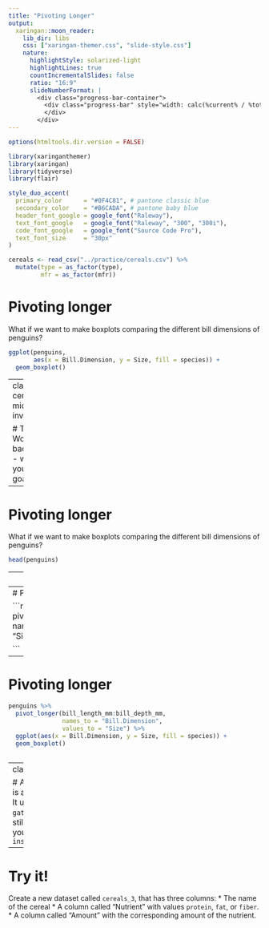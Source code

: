 ```yaml
---
title: "Pivoting Longer"
output:
  xaringan::moon_reader:
    lib_dir: libs
    css: ["xaringan-themer.css", "slide-style.css"]
    nature:
      highlightStyle: solarized-light
      highlightLines: true
      countIncrementalSlides: false
      ratio: "16:9"
      slideNumberFormat: |
        <div class="progress-bar-container">
          <div class="progress-bar" style="width: calc(%current% / %total% * 100%);">
          </div>
        </div>
---
```


```r
options(htmltools.dir.version = FALSE)
```

```r
library(xaringanthemer)
library(xaringan)
library(tidyverse)
library(flair)

style_duo_accent(
  primary_color      = "#0F4C81", # pantone classic blue
  secondary_color    = "#B6CADA", # pantone baby blue
  header_font_google = google_font("Raleway"),
  text_font_google   = google_font("Raleway", "300", "300i"),
  code_font_google   = google_font("Source Code Pro"),
  text_font_size     = "30px"
)
```

```r
cereals <- read_csv("../practice/cereals.csv") %>% 
  mutate(type = as_factor(type), 
         mfr = as_factor(mfr))
```


# Pivoting longer

What if we want to make boxplots comparing the different bill dimensions of penguins?


```r
ggplot(penguins, 
       aes(x = Bill.Dimension, y = Size, fill = species)) +
  geom_boxplot()

```

---
class: center, middle, inverse

# Tip 1:
## Work backwards - what is your end goal?

---

# Pivoting longer

What if we want to make boxplots comparing the different bill dimensions of penguins?


```r
head(penguins)
```

---
class: center, middle, inverse

# Tip 2:
## Draw a picture

---
# Pivoting longer

```r

penguins %>%
  pivot_longer(bill_length_mm:bill_depth_mm, 
               names_to = "Bill.Dimension", 
               values_to = "Size")

```

---
# Pivoting longer

```r

penguins %>%
  pivot_longer(bill_length_mm:bill_depth_mm, 
               names_to = "Bill.Dimension", 
               values_to = "Size") %>%
  ggplot(aes(x = Bill.Dimension, y = Size, fill = species)) +
  geom_boxplot()
  

```


---
class: middle

# Alert:
## `pivot_longer()` is a new function name!
## It used to be called `gather()`
## `gather()` will still work, but I suggest you run `install.packages("tidyr")`

---
# Try it!

Create a new dataset called `cereals_3`, that has three columns:
* The name of the cereal
* A column called "Nutrient" with values `protein`, `fat`, or `fiber`.
* A column called "Amount" with the corresponding amount of the nutrient.
